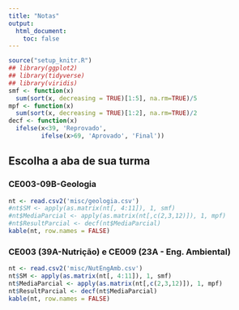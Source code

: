 ```yaml
---
title: "Notas"
output:
  html_document:
    toc: false
---
```


```r
source("setup_knitr.R")
## library(ggplot2)
## library(tidyverse)
## library(viridis)
smf <- function(x) 
  sum(sort(x, decreasing = TRUE)[1:5], na.rm=TRUE)/5
mpf <- function(x) 
  sum(sort(x, decreasing = TRUE)[1:2], na.rm=TRUE)/2
decf <- function(x) 
  ifelse(x<39, 'Reprovado', 
         ifelse(x>69, 'Aprovado', 'Final'))
```

## Escolha a aba de sua turma {.tabset}

### CE003-09B-Geologia

```r
nt <- read.csv2('misc/geologia.csv')
#nt$SM <- apply(as.matrix(nt[, 4:11]), 1, smf)
#nt$MediaParcial <- apply(as.matrix(nt[,c(2,3,12)]), 1, mpf)
#nt$ResultParcial <- decf(nt$MediaParcial)
kable(nt, row.names = FALSE)
```

### CE003 (39A-Nutrição) e CE009 (23A - Eng. Ambiental)

```r
nt <- read.csv2('misc/NutEngAmb.csv')
nt$SM <- apply(as.matrix(nt[, 4:11]), 1, smf)
nt$MediaParcial <- apply(as.matrix(nt[,c(2,3,12)]), 1, mpf)
nt$ResultParcial <- decf(nt$MediaParcial)
kable(nt, row.names = FALSE)
```


